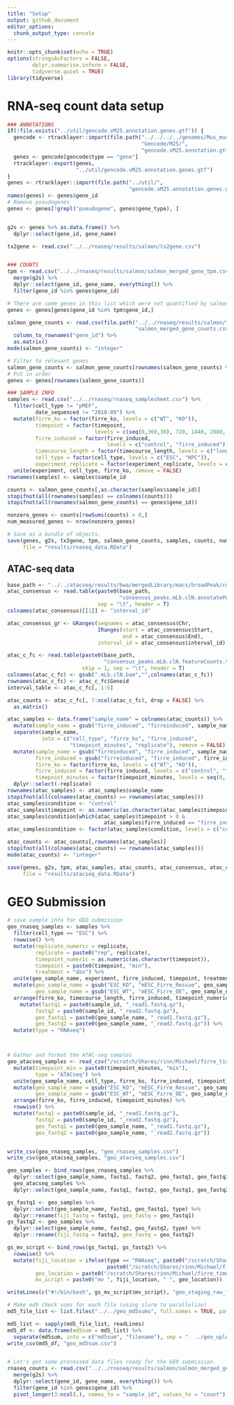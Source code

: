 ```yaml
---
title: "Setup"
output: github_document
editor_options: 
  chunk_output_type: console
---
```


```r
knitr::opts_chunk$set(echo = TRUE)
options(stringsAsFactors = FALSE,
        dplyr.summarise.inform = FALSE,
        tidyverse.quiet = TRUE)
library(tidyverse)
```

# RNA-seq count data setup

```r
### ANNOTATIONS
if(!file.exists("../util/gencode.vM25.annotation.genes.gtf")) {
  gencode <- rtracklayer::import(file.path("../../../../genomes/Mus_musculus/",
                                           "Gencode/M25/",
                                           "gencode.vM25.annotation.gtf"))
  genes <- gencode[gencode$type == "gene"]
  rtracklayer::export(genes, 
                      "../util/gencode.vM25.annotation.genes.gtf")
}
genes <- rtracklayer::import(file.path("../util/",
                                       "gencode.vM25.annotation.genes.gtf"))
names(genes) <- genes$gene_id
# Remove pseudogenes
genes <- genes[!grepl("pseudogene", genes$gene_type), ]


g2s <- genes %>% as.data.frame() %>%
  dplyr::select(gene_id, gene_name)

tx2gene <- read.csv("../../rnaseq/results/salmon/tx2gene.csv")


### COUNTS
tpm <- read.csv("../../rnaseq/results/salmon/salmon_merged_gene_tpm.csv") %>%
  merge(g2s) %>%
  dplyr::select(gene_id, gene_name, everything()) %>%
  filter(gene_id %in% genes$gene_id)

# There are some genes in this list which were not quantified by salmon. 
genes <- genes[genes$gene_id %in% tpm$gene_id,]

salmon_gene_counts <- read.csv(file.path("../../rnaseq/results/salmon/",
                                         "salmon_merged_gene_counts.csv")) %>%
  column_to_rownames("gene_id") %>%
  as.matrix()
mode(salmon_gene_counts) <- "integer"

# Filter to relevant genes
salmon_gene_counts <- salmon_gene_counts[rownames(salmon_gene_counts) %in% genes$gene_id,]
# Put in order
genes <- genes[rownames(salmon_gene_counts)]

### SAMPLE INFO
samples <- read.csv("../../rnaseq/rnaseq_samplesheet.csv") %>%
  filter(cell_type != "pMEF",
         date_sequenced != "2018-09") %>%
  mutate(firre_ko = factor(firre_ko, levels = c("WT", "KO")),
         timepoint = factor(timepoint, 
                            levels = c(seq(0,360,30), 720, 1440, 2880, 5760)),
         firre_induced = factor(firre_induced, 
                                levels = c("control", "firre_induced")),
         timecourse_length = factor(timecourse_length, levels = c("long", "short")),
         cell_type = factor(cell_type, levels = c("ESC", "NPC")),
         experiment_replicate = factor(experiment_replicate, levels = c(1,2))) %>%
  unite(experiment, cell_type, firre_ko, remove = FALSE)
rownames(samples) <- samples$sample_id

counts <- salmon_gene_counts[,as.character(samples$sample_id)]
stopifnot(all(rownames(samples) == colnames(counts)))
stopifnot(all(rownames(salmon_gene_counts) == genes$gene_id))

nonzero_genes <- counts[rowSums(counts) > 0,]
num_measured_genes <- nrow(nonzero_genes)

# Save as a bundle of objects.
save(genes, g2s, tx2gene, tpm, salmon_gene_counts, samples, counts, num_measured_genes,
     file = "results/rnaseq_data.RData")
```

## ATAC-seq data

```r
base_path <- "../../atacseq/results/bwa/mergedLibrary/macs/broadPeak/consensus/"
atac_consensus <- read.table(paste0(base_path,
                                    "consensus_peaks.mLb.clN.annotatePeaks.txt"),
                             sep = "\t", header = T)
colnames(atac_consensus)[[1]] <- "interval_id"

atac_consensus_gr <- GRanges(seqnames = atac_consensus$Chr,
                             IRanges(start = atac_consensus$Start,
                                     end = atac_consensus$End),
                             interval_id = atac_consensus$interval_id)

atac_c_fc <- read.table(paste0(base_path,
                               "consensus_peaks.mLb.clN.featureCounts.txt"), 
                        skip = 1, sep = "\t", header = T)
colnames(atac_c_fc) <- gsub(".mLb.clN.bam","",colnames(atac_c_fc))
rownames(atac_c_fc) <- atac_c_fc$Geneid
interval_table <- atac_c_fc[, 1:6]

atac_counts <- atac_c_fc[, 7:ncol(atac_c_fc), drop = FALSE] %>% 
  as.matrix()

atac_samples <- data.frame("sample_name" = colnames(atac_counts)) %>%
  mutate(sample_name = gsub("firre_induced", "firreinduced", sample_name)) %>%
  separate(sample_name, 
           into = c("cell_type", "firre_ko", "firre_induced", 
                    "timepoint_minutes", "replicate"), remove = FALSE) %>%
  mutate(sample_name = gsub("firreinduced", "firre_induced", sample_name),
         firre_induced = gsub("firreinduced", "firre_induced", firre_induced),
         firre_ko = factor(firre_ko, levels = c("WT", "KO")),
         firre_induced = factor(firre_induced, levels = c("control", "firre_induced")),
         timepoint_minutes = factor(timepoint_minutes, levels = seq(0, 150, 30))) %>%
  dplyr::select(-replicate)
rownames(atac_samples) <- atac_samples$sample_name
stopifnot(all(colnames(atac_counts) == rownames(atac_samples)))
atac_samples$condition <- "control"
atac_samples$timepoint <- as.numeric(as.character(atac_samples$timepoint_minutes))
atac_samples$condition[which(atac_samples$timepoint > 0 & 
                               atac_samples$firre_induced == "firre_induced")] <- "firre"
atac_samples$condition <- factor(atac_samples$condition, levels = c("control", "firre"))

atac_counts <- atac_counts[,rownames(atac_samples)]
stopifnot(all(colnames(atac_counts) == rownames(atac_samples)))
mode(atac_counts) <- "integer"

save(genes, g2s, tpm, atac_samples, atac_counts, atac_consensus, atac_consensus_gr,
     file = "results/atacseq_data.RData")
```

# GEO Submission

```r
# save sample info for GEO submission
geo_rnaseq_samples <- samples %>%
  filter(cell_type == "ESC") %>%
  rowwise() %>%
  mutate(replicate_numeric = replicate, 
         replicate = paste0("rep", replicate),
         timepoint_numeric = as.numeric(as.character(timepoint)),
         timepoint = paste0(timepoint, "min"),
         treatment = "dox") %>%
  unite(geo_sample_name, experiment, firre_induced, timepoint, treatment, replicate, remove = FALSE) %>%
  mutate(geo_sample_name = gsub("ESC_KO", "mESC_Firre_Rescue", geo_sample_name),
         geo_sample_name = gsub("ESC_WT", "mESC_Firre_OE", geo_sample_name)) %>%
  arrange(firre_ko, timecourse_length, firre_induced, timepoint_numeric, replicate_numeric) %>%
    mutate(fastq1 = paste0(sample_id, "_read1.fastq.gz"),
         fastq2 = paste0(sample_id, "_read2.fastq.gz"),
         geo_fastq1 = paste0(geo_sample_name, "_read1.fastq.gz"),
         geo_fastq2 = paste0(geo_sample_name, "_read2.fastq.gz")) %>%
  mutate(type = "RNAseq") 



# Gather and format the ATAC-seq samples
geo_atacseq_samples <- read_csv("/scratch/Shares/rinn/Michael/firre_timecourse/atacseq/atacseq_samplesheet.csv") %>%
  mutate(timepoint_min = paste0(timepoint_minutes, "min"),
         type = "ATACseq") %>%
  unite(geo_sample_name, cell_type, firre_ko, firre_induced, timepoint_min, type, remove = FALSE) %>%
  mutate(geo_sample_name = gsub("ESC_KO", "mESC_Firre_Rescue", geo_sample_name),
         geo_sample_name = gsub("ESC_WT", "mESC_Firre_OE", geo_sample_name)) %>%
  arrange(firre_ko, firre_induced, timepoint_minutes) %>%
  rowwise() %>%
  mutate(fastq1 = paste0(sample_id, "_read1.fastq.gz"),
         fastq2 = paste0(sample_id, "_read2.fastq.gz"),
         geo_fastq1 = paste0(geo_sample_name, "_read1.fastq.gz"),
         geo_fastq2 = paste0(geo_sample_name, "_read2.fastq.gz")) 


write_csv(geo_rnaseq_samples, "geo_rnaseq_samples.csv")
write_csv(geo_atacseq_samples, "geo_atacseq_samples.csv")

geo_samples <- bind_rows(geo_rnaseq_samples %>%
  dplyr::select(geo_sample_name, fastq1, fastq2, geo_fastq1, geo_fastq2, type), 
  geo_atacseq_samples %>%
  dplyr::select(geo_sample_name, fastq1, fastq2, geo_fastq1, geo_fastq2, type))

gs_fastq1 <- geo_samples %>% 
  dplyr::select(geo_sample_name, fastq1, geo_fastq1, type) %>%
  dplyr::rename(fiji_fastq = fastq1, geo_fastq = geo_fastq1)
gs_fastq2 <- geo_samples %>% 
  dplyr::select(geo_sample_name, fastq2, geo_fastq2, type) %>%
  dplyr::rename(fiji_fastq = fastq2, geo_fastq = geo_fastq2)

gs_mv_script <- bind_rows(gs_fastq1, gs_fastq2) %>%
  rowwise() %>%
  mutate(fiji_location = ifelse(type == "RNAseq", paste0("/scratch/Shares/rinn/Michael/firre_timecourse/rnaseq/fastq/", fiji_fastq),
                                paste0("/scratch/Shares/rinn/Michael/firre_timecourse/atacseq/fastq/", fiji_fastq)),
         geo_location = paste0("/scratch/Shares/rinn/Michael/firre_timecourse/geo_upload/", geo_fastq),
         mv_script = paste0("mv ", fiji_location, " ", geo_location))

writeLines(c("#!/bin/bash", gs_mv_script$mv_script), "geo_staging_raw_files.sh")

# Make md5 check sums for each file (using slurm to parallelize)
md5_file_list <- list.files("../../geo_md5sums", full.names = TRUE, pattern = "*.md5.txt")

md5_list <- sapply(md5_file_list, readLines)
md5_df <- data.frame(md5sum = md5_list) %>%
  separate(md5sum, into = c("md5sum", "filename"), sep = "  ../geo_upload/")
write_csv(md5_df, "geo_md5sum.csv")


# Let's get some processed data files ready for the GEO submission. 
rnaseq_counts <- read.csv("../../rnaseq/results/salmon/salmon_merged_gene_counts.csv") %>%
  merge(g2s) %>%
  dplyr::select(gene_id, gene_name, everything()) %>%
  filter(gene_id %in% genes$gene_id) %>%
  pivot_longer(3:ncol(.), names_to = "sample_id", values_to = "count")
```



